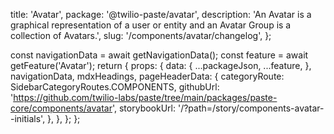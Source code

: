   title: 'Avatar',
  package: '@twilio-paste/avatar',
  description:
    'An Avatar is a graphical representation of a user or entity and an Avatar Group is a collection of Avatars.',
  slug: '/components/avatar/changelog',
};




  const navigationData = await getNavigationData();
  const feature = await getFeature('Avatar');
  return {
    props: {
      data: {
        ...packageJson,
        ...feature,
      },
      navigationData,
      mdxHeadings,
      pageHeaderData: {
        categoryRoute: SidebarCategoryRoutes.COMPONENTS,
        githubUrl: 'https://github.com/twilio-labs/paste/tree/main/packages/paste-core/components/avatar',
        storybookUrl: '/?path=/story/components-avatar--initials',
      },
    },
  };
};

<Changelog />
